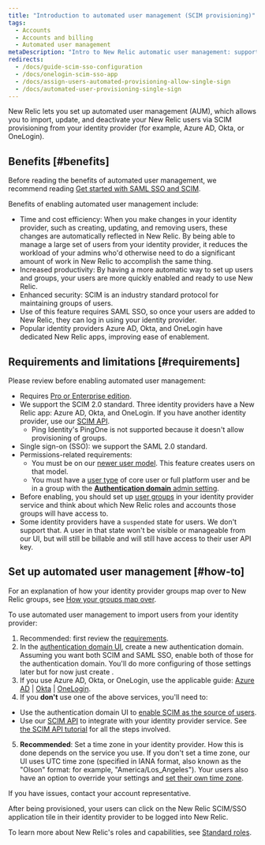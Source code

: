 ```yaml
---
title: "Introduction to automated user management (SCIM provisioning)"
tags:
  - Accounts
  - Accounts and billing
  - Automated user management
metaDescription: "Intro to New Relic automatic user management: support for SCIM provisioning for OneLogin, Okta, Azure AD, and more."
redirects:
  - /docs/guide-scim-sso-configuration
  - /docs/onelogin-scim-sso-app
  - /docs/assign-users-automated-provisioning-allow-single-sign
  - /docs/automated-user-provisioning-single-sign
---
```


New Relic lets you set up automated user management (AUM), which allows you to import, update, and deactivate your New Relic users via SCIM provisioning from your identity provider (for example, Azure AD, Okta, or OneLogin).

## Benefits [#benefits]

Before reading the benefits of automated user management, we recommend reading [Get started with SAML SSO and SCIM](/docs/accounts/accounts-billing/new-relic-one-user-management/introduction-saml-scim).

Benefits of enabling automated user management include:

* Time and cost efficiency: When you make changes in your identity provider, such as creating, updating, and removing users, these changes are automatically reflected in New Relic. By being able to manage a large set of users from your identity provider, it reduces the workload of your admins who'd otherwise need to do a significant amount of work in New Relic to accomplish the same thing.
* Increased productivity: By having a more automatic way to set up users and groups, your users are more quickly enabled and ready to use New Relic.
* Enhanced security: SCIM is an industry standard protocol for maintaining groups of users.
* Use of this feature requires SAML SSO, so once your users are added to New Relic, they can log in using your identity provider.
* Popular identity providers Azure AD, Okta, and OneLogin have dedicated New Relic apps, improving ease of enablement.

## Requirements and limitations [#requirements]

Please review before enabling automated user management: 

* Requires [Pro or Enterprise edition](https://newrelic.com/pricing).
* We support the SCIM 2.0 standard. Three identity providers have a New Relic app: Azure AD, Okta, and OneLogin. If you have another identity provider, use our [SCIM API](/docs/accounts/accounts/automated-user-management/scim-support-automated-user-management).
  * Ping Identity's PingOne is not supported because it doesn't allow provisioning of groups.
* Single sign-on (SSO): we support the SAML 2.0 standard.
* Permissions-related requirements:
  * You must be on our [newer user model](/docs/accounts/original-accounts-billing/original-users-roles/overview-user-models). This feature creates users on that model.
  * You must have a [user type](/docs/accounts/accounts-billing/new-relic-one-user-management/user-type) of core user or full platform user and be in a group with the [**Authentication domain** admin setting](/docs/accounts/accounts-billing/new-relic-one-user-management/user-management-concepts#admin-settings).
* Before enabling, you should set up [user groups](/docs/accounts/accounts/automated-user-management/roles-permissions-automated-user-management) in your identity provider service and think about which New Relic roles and accounts those groups will have access to.
* Some identity providers have a `suspended` state for users. We don't support that. A user in that state won't be visible or manageable from our UI, but will still be billable and will still have access to their user API key.

## Set up automated user management [#how-to]

For an explanation of how your identity provider groups map over to New Relic groups, see [How your groups map over](/docs/accounts/accounts/automated-user-management/roles-permissions-automated-user-management).

To use automated user management to import users from your identity provider:

1. Recommended: first review the [requirements](#requirements).
2. In the [authentication domain UI](/docs/accounts/accounts-billing/new-relic-one-user-management/authentication-domains-saml-sso-scim-more/#ui), create a new authentication domain. Assuming you want both SCIM and SAML SSO, enable both of those for the authentication domain. You'll do more configuring of those settings later but for now just create . 
3. If you use Azure AD, Okta, or OneLogin, use the applicable guide: [Azure AD](/docs/azure-scimsso-application-configuration) \| [Okta](/docs/okta-scimsso-application-configuration) \| [OneLogin](/docs/onelogin-scimsso-application-configuration).
4. If you **don't** use one of the above services, you'll need to:

* Use the authentication domain UI to [enable SCIM as the source of users](/docs/accounts/accounts-billing/new-relic-one-user-management/authentication-domains-saml-sso-scim-more/#source-users).
* Use our [SCIM API](/docs/accounts/accounts/automated-user-management/scim-support-automated-user-management) to integrate with your identity provider service. See [the SCIM API tutorial](/docs/accounts/accounts/automated-user-management/tutorial-manage-users-groups-scim) for all the steps involved.

5. **Recommended**: Set a time zone in your identity provider. How this is done depends on the service you use. If you don't set a time zone, our UI uses UTC time zone (specified in IANA format, also known as the "Olson" format: for example, "America/Los_Angeles"). Your users also have an option to override your settings and [set their own time zone](/docs/accounts/accounts-billing/general-account-settings/default-time-zone-setting).

If you have issues, contact your account representative.

After being provisioned, your users can click on the New Relic SCIM/SSO application tile in their identity provider to be logged into New Relic.

To learn more about New Relic's roles and capabilities, see [Standard roles](/docs/accounts/accounts-billing/new-relic-one-user-management/user-management-concepts#standard-roles).
